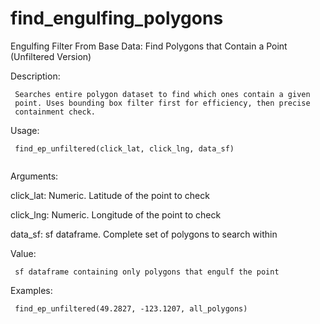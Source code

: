 # find_engulfing_polygons

Engulfing Filter From Base Data: Find Polygons that Contain a Point
(Unfiltered Version)

Description:

     Searches entire polygon dataset to find which ones contain a given
     point. Uses bounding box filter first for efficiency, then precise
     containment check.

Usage:

     find_ep_unfiltered(click_lat, click_lng, data_sf)
     
Arguments:

click_lat: Numeric. Latitude of the point to check

click_lng: Numeric. Longitude of the point to check

 data_sf: sf dataframe. Complete set of polygons to search within

Value:

     sf dataframe containing only polygons that engulf the point

Examples:

     find_ep_unfiltered(49.2827, -123.1207, all_polygons)
     
